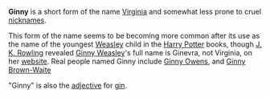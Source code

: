 '''Ginny''' is a short form of the name [[Virginia]] and somewhat less prone to cruel [[nicknames]].

This form of the name seems to be becoming more common after its use as the name of the youngest [[Weasley]] child in the [[Harry Potter]] books, though [[J. K. Rowling]] revealed [[Ginny Weasley]]'s full name is Ginevra, not Virginia, on her [http://www.jkrowling.com/textonly/extrastuff_view.cfm?id=7  website]. Real people named Ginny include [[Ginny Owens]], and [[Ginny Brown-Waite]]

"Ginny" is also the [[adjective]] for [[gin]].

{{stub}}